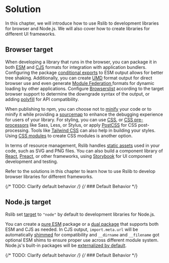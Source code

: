 # Solution

In this chapter, we will introduce how to use Rslib to development libraries for browser and Node.js. We will also cover how to create libraries for different UI frameworks.

## Browser target

When developing a library that runs in the browser, you can package it in both [ESM](/guide/basic/output-format#esm--cjs) and [CJS](/guide/basic/output-format#esm--cjs) formats for integration with application bundlers. Configuring the package [conditional exports](https://nodejs.org/api/packages.html#conditional-exports) to ESM output allows for better tree shaking. Additionally, you can create [UMD](/guide/basic/output-format#umd) format output for direct browser use and even generate [Module Federation ](/guide/advanced/module-federation) formats for dynamic loading by other applications. Configure [Browserslist](https://rsbuild.dev/guide/advanced/browserslist) according to the target browser support to determine the downgrade syntax of the output, or adding [polyfill](/guide/advanced/output-compatibility) for API compatibility.

When publishing to npm, you can choose not to [minify](/config/rsbuild/output#outputminify) your code or to minify it while providing a [sourcemap](/config/rsbuild/output#outputsourcemap) to enhance the debugging experience for users of your library. For styling, you can use [CSS](/guide/advanced/css), or [CSS pre-processors](/guide/advanced/css#preprocessors) like Sass, Less, or Stylus, or apply [PostCSS](/guide/advanced/css#postcss) for CSS post-processing. Tools like [Tailwind CSS](/guide/advanced/css#tailwind-css) can also help in building your styles. Using [CSS modules](/guide/advanced/css#css-modules) to create CSS modules is another option.

In terms of resource management, Rslib handles [static assets](/guide/advanced/assets) used in your code, such as SVG and PNG files. You can also build a component library of [React](/guide/solution/react), [Preact](https://github.com/web-infra-dev/rslib/tree/main/examples/preact-component-bundle-false), or other frameworks, using [Storybook](/guide/advanced/storybook) for UI component development and testing.

Refer to the solutions in this chapter to learn how to use Rslib to develop browser libraries for different frameworks.

{/* TODO: Clarify default behavior */}
{/* ### Default Behavior */}

## Node.js target

Rslib set [target](/config/rsbuild/output#outputtarget) to `"node"` by default to development libraries for Node.js.

You can create a [pure ESM](/guide/basic/output-format#esm--cjs) package or a [dual package](/guide/basic/output-format#esm--cjs) that supports both ESM and CJS as needed. In CJS output, `import.meta.url` will be automatically [shimmed](/config/lib/shims) for compatibility and `__dirname` and `__filename` got optional ESM shims to ensure proper use across different module system. Node.js's built-in packages will be [externalized by default](/guide/advanced/third-party-deps).

{/* TODO: Clarify default behavior */}
{/* ### Default Behavior */}
